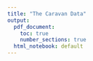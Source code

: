 ```yaml
---
title: "The Caravan Data"
output:
  pdf_document:
    toc: true
    number_sections: true
  html_notebook: default
---
```


```{=latex}
\section{Load the Data}
```


